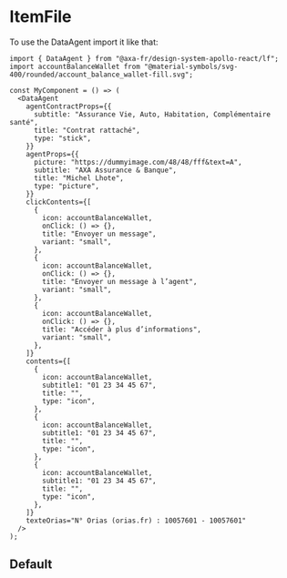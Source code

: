 
<Meta of={DataAgentStories} name="DataAgent" />

# ItemFile

To use the DataAgent import it like that:

```tsx
import { DataAgent } from "@axa-fr/design-system-apollo-react/lf";
import accountBalanceWallet from "@material-symbols/svg-400/rounded/account_balance_wallet-fill.svg";

const MyComponent = () => (
  <DataAgent
    agentContractProps={{
      subtitle: "Assurance Vie, Auto, Habitation, Complémentaire santé",
      title: "Contrat rattaché",
      type: "stick",
    }}
    agentProps={{
      picture: "https://dummyimage.com/48/48/fff&text=A",
      subtitle: "AXA Assurance & Banque",
      title: "Michel Lhote",
      type: "picture",
    }}
    clickContents={[
      {
        icon: accountBalanceWallet,
        onClick: () => {},
        title: "Envoyer un message",
        variant: "small",
      },
      {
        icon: accountBalanceWallet,
        onClick: () => {},
        title: "Envoyer un message à l’agent",
        variant: "small",
      },
      {
        icon: accountBalanceWallet,
        onClick: () => {},
        title: "Accéder à plus d’informations",
        variant: "small",
      },
    ]}
    contents={[
      {
        icon: accountBalanceWallet,
        subtitle1: "01 23 34 45 67",
        title: "",
        type: "icon",
      },
      {
        icon: accountBalanceWallet,
        subtitle1: "01 23 34 45 67",
        title: "",
        type: "icon",
      },
      {
        icon: accountBalanceWallet,
        subtitle1: "01 23 34 45 67",
        title: "",
        type: "icon",
      },
    ]}
    texteOrias="N° Orias (orias.fr) : 10057601 - 10057601"
  />
);
```

## Default

<Canvas of={DataAgentStories.Default} />

<Controls of={DataAgentStories.Default} />
